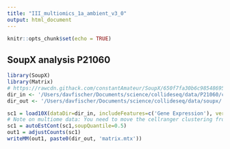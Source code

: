 ```yaml
---
title: "III_multiomics_1a_ambient_v3_0"
output: html_document
---
```


```r
knitr::opts_chunk$set(echo = TRUE)
```

## SoupX analysis P21060


```r
library(SoupX)
library(Matrix)
# https://rawcdn.githack.com/constantAmateur/SoupX/650f7fa30b6c985486953b9ef8858c17fe7df68a/inst/doc/pbmcTutorial.html
dir_in <- '/Users/davfischer/Documents/science/collideseq/data/P21060/cr_count/'
dir_out <- '/Users/davfischer/Documents/science/collideseq/data/soupx/'
```


```r
sc1 = load10X(dataDir=dir_in, includeFeatures=c('Gene Expression'), verbose=TRUE)
# Note on multiome data: You need to move the cellranger clustering from clustering/gex into clustering/ for SoupX to find it.
sc1 = autoEstCont(sc1,soupQuantile=0.5)
out1 = adjustCounts(sc1)
writeMM(out1, paste0(dir_out, 'matrix.mtx'))
```
